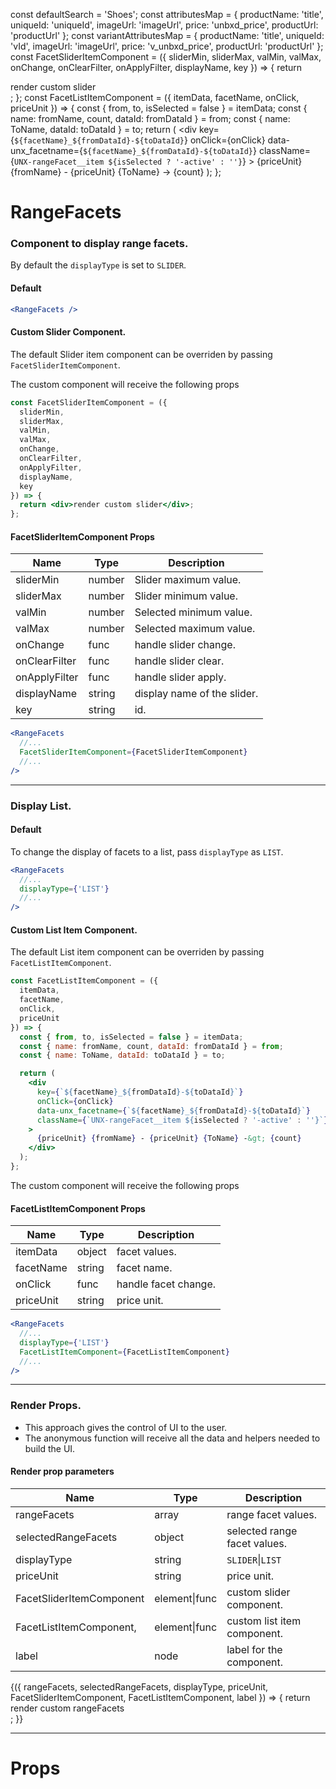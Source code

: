 
const defaultSearch = 'Shoes';
const attributesMap = {
  productName: 'title',
  uniqueId: 'uniqueId',
  imageUrl: 'imageUrl',
  price: 'unbxd_price',
  productUrl: 'productUrl'
};
const variantAttributesMap = {
  productName: 'title',
  uniqueId: 'vId',
  imageUrl: 'imageUrl',
  price: 'v_unbxd_price',
  productUrl: 'productUrl'
};
const FacetSliderItemComponent = ({
  sliderMin,
  sliderMax,
  valMin,
  valMax,
  onChange,
  onClearFilter,
  onApplyFilter,
  displayName,
  key
}) => {
  return <div>render custom slider</div>;
};
const FacetListItemComponent = ({
  itemData,
  facetName,
  onClick,
  priceUnit
}) => {
  const { from, to, isSelected = false } = itemData;
  const { name: fromName, count, dataId: fromDataId } = from;
  const { name: ToName, dataId: toDataId } = to;
  return (
    <div
      key={`${facetName}_${fromDataId}-${toDataId}`}
      onClick={onClick}
      data-unx_facetname={`${facetName}_${fromDataId}-${toDataId}`}
      className={`UNX-rangeFacet__item ${isSelected ? '-active' : ''}`}
    >
      {priceUnit} {fromName} - {priceUnit} {ToName} -&gt; {count}
    </div>
  );
};

<Meta title="RangeFacets" component={RangeFacets} />

# RangeFacets

### Component to display range facets.

By default the `displayType` is set to `SLIDER`.

#### Default

```jsx
<RangeFacets />
```

<Preview>
  <Story name="default">
    <UnbxdSearchWrapper
      siteKey="wildearthclone-neto-com-au808941566310465"
      apiKey="e6959ae0b643d51b565dc3e01bf41ec1"
    >
      <RangeFacets />
      <Products
        attributesMap={attributesMap}
        showVariants={true}
        variantAttributesMap={variantAttributesMap}
      />
      <div className="hidden">
        <SearchBox defaultSearch={defaultSearch} />
      </div>
    </UnbxdSearchWrapper>
  </Story>
</Preview>

#### Custom Slider Component.

The default Slider item component can be overriden by passing `FacetSliderItemComponent`.

The custom component will receive the following props

```jsx
const FacetSliderItemComponent = ({
  sliderMin,
  sliderMax,
  valMin,
  valMax,
  onChange,
  onClearFilter,
  onApplyFilter,
  displayName,
  key
}) => {
  return <div>render custom slider</div>;
};
```

#### FacetSliderItemComponent Props

| Name          | Type   | Description                 |
| ------------- | ------ | --------------------------- |
| sliderMin     | number | Slider maximum value.       |
| sliderMax     | number | Slider minimum value.       |
| valMin        | number | Selected minimum value.     |
| valMax        | number | Selected maximum value.     |
| onChange      | func   | handle slider change.       |
| onClearFilter | func   | handle slider clear.        |
| onApplyFilter | func   | handle slider apply.        |
| displayName   | string | display name of the slider. |
| key           | string | id.                         |

```jsx
<RangeFacets
  //...
  FacetSliderItemComponent={FacetSliderItemComponent}
  //...
/>
```

<Preview>
  <Story name="with custom slider component">
    <UnbxdSearchWrapper
      siteKey="wildearthclone-neto-com-au808941566310465"
      apiKey="e6959ae0b643d51b565dc3e01bf41ec1"
    >
      <RangeFacets FacetSliderItemComponent={FacetSliderItemComponent} />
      <Products
        attributesMap={attributesMap}
        showVariants={true}
        variantAttributesMap={variantAttributesMap}
      />
      <div className="hidden">
        <SearchBox defaultSearch={defaultSearch} />
      </div>
    </UnbxdSearchWrapper>
  </Story>
</Preview>

---

### Display List.

#### Default

To change the display of facets to a list, pass `displayType` as `LIST`.

```jsx
<RangeFacets
  //...
  displayType={'LIST'}
  //...
/>
```

<Preview>
  <Story name="with display list">
    <UnbxdSearchWrapper
      siteKey="wildearthclone-neto-com-au808941566310465"
      apiKey="e6959ae0b643d51b565dc3e01bf41ec1"
    >
      <RangeFacets displayType={'LIST'} />
      <Products
        attributesMap={attributesMap}
        showVariants={true}
        variantAttributesMap={variantAttributesMap}
      />
      <div className="hidden">
        <SearchBox defaultSearch={defaultSearch} />
      </div>
    </UnbxdSearchWrapper>
  </Story>
</Preview>

#### Custom List Item Component.

The default List item component can be overriden by passing `FacetListItemComponent`.

```jsx
const FacetListItemComponent = ({
  itemData,
  facetName,
  onClick,
  priceUnit
}) => {
  const { from, to, isSelected = false } = itemData;
  const { name: fromName, count, dataId: fromDataId } = from;
  const { name: ToName, dataId: toDataId } = to;

  return (
    <div
      key={`${facetName}_${fromDataId}-${toDataId}`}
      onClick={onClick}
      data-unx_facetname={`${facetName}_${fromDataId}-${toDataId}`}
      className={`UNX-rangeFacet__item ${isSelected ? '-active' : ''}`}
    >
      {priceUnit} {fromName} - {priceUnit} {ToName} -&gt; {count}
    </div>
  );
};
```

The custom component will receive the following props

#### FacetListItemComponent Props

| Name      | Type   | Description          |
| --------- | ------ | -------------------- |
| itemData  | object | facet values.        |
| facetName | string | facet name.          |
| onClick   | func   | handle facet change. |
| priceUnit | string | price unit.          |

```jsx
<RangeFacets
  //...
  displayType={'LIST'}
  FacetListItemComponent={FacetListItemComponent}
  //...
/>
```

<Preview>
  <Story name="with custom list component">
    <UnbxdSearchWrapper
      siteKey="wildearthclone-neto-com-au808941566310465"
      apiKey="e6959ae0b643d51b565dc3e01bf41ec1"
    >
      <RangeFacets
        displayType={'LIST'}
        FacetListItemComponent={FacetListItemComponent}
      />
      <Products
        attributesMap={attributesMap}
        showVariants={true}
        variantAttributesMap={variantAttributesMap}
      />
      <div className="hidden">
        <SearchBox defaultSearch={defaultSearch} />
      </div>
    </UnbxdSearchWrapper>
  </Story>
</Preview>

---

### Render Props.

- This approach gives the control of UI to the user.
- The anonymous function will receive all the data and helpers needed to build the UI.

#### Render prop parameters

| Name                     | Type          | Description                  |
| ------------------------ | ------------- | ---------------------------- |
| rangeFacets              | array         | range facet values.          |
| selectedRangeFacets      | object        | selected range facet values. |
| displayType              | string        | `SLIDER`\|`LIST`             |
| priceUnit                | string        | price unit.                  |
| FacetSliderItemComponent | element\|func | custom slider component.     |
| FacetListItemComponent,  | element\|func | custom list item component.  |
| label                    | node          | label for the component.     |

<Preview>
  <Story name="with render props">
    <UnbxdSearchWrapper
      siteKey="wildearthclone-neto-com-au808941566310465"
      apiKey="e6959ae0b643d51b565dc3e01bf41ec1"
    >
      <RangeFacets>
        {({
          rangeFacets,
          selectedRangeFacets,
          displayType,
          priceUnit,
          FacetSliderItemComponent,
          FacetListItemComponent,
          label
        }) => {
          return <div>render custom rangeFacets</div>;
        }}
      </RangeFacets>
      <Products
        attributesMap={attributesMap}
        showVariants={true}
        variantAttributesMap={variantAttributesMap}
      />
      <div className="hidden">
        <SearchBox defaultSearch={defaultSearch} />
      </div>
    </UnbxdSearchWrapper>
  </Story>
</Preview>

---

# Props

<Props of={RangeFacets} />
